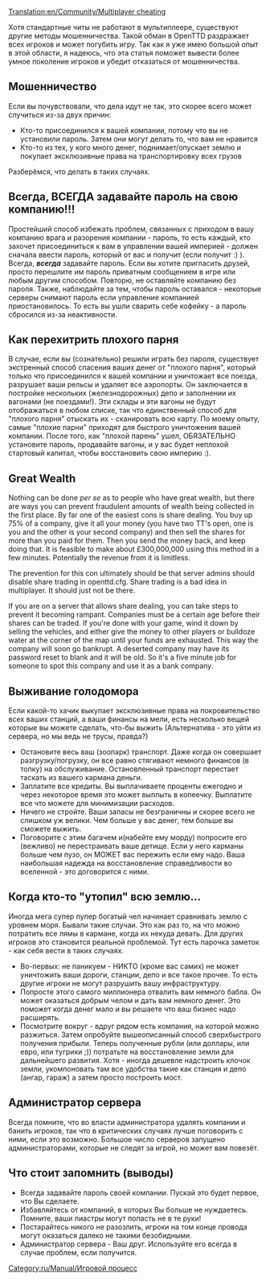 [[Translation:en/Community/Multiplayer cheating]]
{{ru/Перевод|en/Community/Multiplayer cheating|50}}

[[Category:ru/Manual/Игровой процесс]]
Хотя стандартные читы не работают в мультиплеере, существуют другие методы мошенничества.  Такой обман в OpenTTD раздражает всех игроков и может погубить игру. Так как я уже имею большой опыт в этой области, я надеюсь, что эта статья поможет вывести более умное поколение игроков и убедит отказаться от мошенничества.

==Мошенничество==

Если вы почувствовали, что дела идут не так, это скорее всего может случиться из-за двух причин:

* Кто-то присоединился к вашей компании, потому что вы не установили пароль. Затем они могут делать то, что вам не нравится
* Кто-то из тех, у кого много денег, поднимает/опускает землю и покупает эксклюзивные права на транспортировку всех грузов

Разберёмся, что делать в таких случаях.

==Всегда, ВСЕГДА задавайте пароль на свою компанию!!!==

Простейший способ избежать проблем, связанных с приходом в вашу компанию врага и разорения компании - пароль, то есть каждый, кто захочет присоединиться к вам в управлении вашей империей - должен сначала ввести пароль, который от вас и получит (если получит :) ). Всегда, '''''всегда''''' задавайте пароль. Если вы хотите пригласить друзей, просто перешлите им пароль приватным сообщением в игре или любым другим способом. Повторю, не оставляйте компанию без пароля. Также, наблюдайте за тем, чтобы пароль оставался - некоторые серверы снимают пароль если управление компанией приостановилось. То есть вы ушли сварить себе кофейку - а пароль сбросился из-за неактивности.

==Как перехитрить плохого парня==

В случае, если вы (сознательно) решили играть без пароля, существует экстренный способ спасения ваших денег от "плохого парня", который только что присоединился к вашей компании и уничтожает все поезда, разрушает ваши рельсы и удаляет все аэропорты. Он заключается в постройке нескольких (железнодорожных) депо и заполнении их вагонами (не поездами!). Эти склады и эти вагоны не будут отображаться в любом списке, так что единственный способ для "плохого парня" отыскать их - сканировать всю карту. По моему опыту, самые "плохие парни" приходят для быстрого уничтожения вашей компании. После того, как "плохой парень" ушел, ОБЯЗАТЕЛЬНО установите пароль, продавайте вагоны, и у вас будет неплохой стартовый капитал, чтобы восстановить свою империю :).

==Great Wealth==

Nothing can be done ''per se'' as to people who have great wealth, but there are ways you can prevent fraudulent amounts of wealth being collected in the first place. By far one of the easiest cons is share dealing. You buy up 75% of a company, give it all your money (you have two TT's open, one is you and the other is your second company) and then sell the shares for more than you paid for them. Then you send the money back, and keep doing that. It is feasible to make about £300,000,000 using this method in a few minutes. Potentially the revenue from it is limitless.

The prevention for this con ultimately should be that server admins should disable share trading in openttd.cfg. Share trading is a bad idea in multiplayer. It should just not be there.

If you are on a server that allows share dealing, you can take steps to prevent it becoming rampant. Companies must be a certain age before their shares can be traded. If you're done with your game, wind it down by selling the vehicles, and either give the money to other players or bulldoze water at the corner of the map until your funds are exhausted. This way the company will soon go bankrupt. A deserted company may have its password reset to blank and it will be old. So it's a five minute job for someone to spot this company and use it as a bank company.

==Выживание голодомора==

Если какой-то хачик выкупает эксклюзивные права на покровительство всех ваших станций, а ваши финансы на мели, есть несколько вещей которые вы можете сделать, что-бы выжить (Альтернатива - это уйти из сервера, но мы ведь не трусы, правда?)

* Остановите весь ваш (зоопарк) транспорт. Даже когда он совершает разгрузку/погрузку, он все равно стягивают немного финансов (в топку) на обслуживание. Остановленный транспорт перестает таскать из вашего кармана деньги.
* Заплатите все кредиты. Вы выплачиваете проценты ежегодно и через некоторое время это может выплыть в копеечку. Выплатите все что можете для минимизации расходов.
* Ничего не стройте. Ваши запасы не безграничны и скорее всего не слишком уж велики. Чем больше у вас денег, тем больше вы сможете выжить.
* Поговорите с этим багачем и(набейте ему морду) попросите его (вежливо) не перестраивать ваше детище. Если у него карманы больше чем пузо, он МОЖЕТ вас пережить если ему надо. Ваша наибольшая надежда на восстановление справедливости во вселенной - это договорится с ними.

==Когда кто-то "утопил" всю землю...==

Иногда мега супер пупер богатый чел начинает сравнивать землю с уровнем моря. Бывали такие случаи. Это как раз то, на что можно потратить все лямы в кармане, когда их некуда девать. Для других игроков это становится реальной проблемой. Тут есть парочка заметок - как себя вести в таких случаях.

* Во-первых: не паникуем - НИКТО (кроме вас самих) не может уничтожить ваши дороги, станции, депо и все такое прочее. То есть другие игроки не могут разрушить вашу инфраструктуру.
* Попросте этого самого миллионера отвалить вам немного бабла. Он может оказаться добрым челом и дать вам немного денег. Это поможет когда денег мало и вы решаете что ваш бизнес надо расширять.
* Посмотрите вокруг - вдруг рядом есть компания, на которой можно разжиться. Затем опробуйте вышеописанный способ сверхбыстрого получения прибыли. Теперь полученные рубли (или доллары, или евро, или тугрики ;)) потратьте на восстановление земли для дальнейшего развития. Хотя - иногда дешевле надстроить клочок земли, укомпоновать там все удобства такие как станция и депо (ангар, гараж) а затем просто построить мост.

==Администратор сервера==

Всегда помните, что во власти администратора удалять компании и банить игроков, так что в критических случаях лучше поговорить с ними, если это возможно. Большое число серверов запущено администраторами, которые не следят за игрой, но может вам повезёт.

==Что стоит запомнить (выводы)==

* Всегда задавайте пароль своей компании. Пускай это будет первое, что Вы сделаете.
* Избавляйтесь от компаний, в которых Вы больше не нуждаетесь. Помните, ваши пиастры могут попасть не в те руки!
* Постарайтесь никого не разозлить, игроки на том конце провода могут оказаться далеко не такими безобидными.
* Администратор сервера - Ваш друг. Используйте его всегда в случае проблем, если получится.